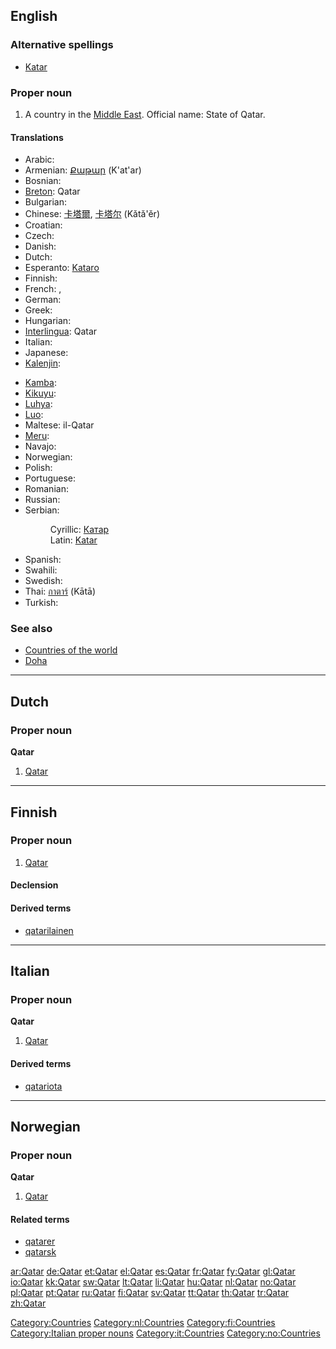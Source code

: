 ==English==
{{wikipedia}}

===Alternative spellings===
* [[Katar]]

===Proper noun===
{{en-proper noun}}

# A country in the [[Middle East]]. Official name: State of Qatar.

====Translations====
{{trans-top|a country in the Middle East}}
* Arabic: {{Arab|[[قطر]]}} {{IPAchar|(qáʈar)}}
* Armenian: [[Քաթար]] (K'at'ar)
* Bosnian: {{t-|bs|Katar|m}}
* [[Breton]]: Qatar
* Bulgarian: {{t+|bg|Катар|m|tr=Katar|sc=Cyrl}}
* Chinese: [[卡塔爾]], [[卡塔尔]] (Kǎtǎ'ěr)
* Croatian: {{t-|hr|Katar|m}}
* Czech: {{t-|cs|Katar|m}}
* Danish: {{t-|da|Qatar}}
* Dutch: {{t+|nl|Qatar}}
* Esperanto: [[Kataro]]
* Finnish: {{t+|fi|Qatar}}
* French: {{t+|fr|Qatar|m}}, {{t+|fr|Katar|m}}
* German: {{t+|de|Katar}}
* Greek: {{t+|el|Κατάρ|n|tr=Katár|sc=Grek}}
* Hungarian: {{t+|hu|Katar}}
* [[Interlingua]]: Qatar
* Italian: {{t-|it|Qatar|m}}
* Japanese: {{t-|ja|カタール|tr=Katāru|sc=Jpan}}
* [[Kalenjin]]: {{tø|kln|Katar}}
{{trans-mid}}
* [[Kamba]]: {{tø|kam|Katar}}
* [[Kikuyu]]: {{tø|ki|Katar}}
* [[Luhya]]: {{tø|luy|Katar}}
* [[Luo]]: {{tø|luo|Katar}}
* Maltese: il-Qatar
* [[Meru]]: {{tø|mer|Katar}}
* Navajo: {{tø|nv|K'atar}}
* Norwegian: {{t+|no|Qatar}}
* Polish: {{t+|pl|Katar}}
* Portuguese: {{t+|pt|Catar}}
* Romanian: {{t-|ro|Qatar|n}}
* Russian: {{t+|ru|Катар|m|tr=Kátar|sc=Cyrl}}
* Serbian:
*: Cyrillic: [[Катар#Serbian|Катар]] {{m}}
*: Latin: [[Katar#Serbian|Katar]] {{m}}
* Spanish: {{t+|es|Qatar|m}}
* Swahili: {{t+|sw|Katari|xs=Swahili}}
* Swedish: {{t+|sv|Qatar}}
* Thai: [[กาตาร์]] (Kātā)
* Turkish: {{t+|tr|Katar}}
{{trans-bottom}}

===See also===
* [[Appendix:Countries of the world|Countries of the world]]
* [[Doha]]

[[Category:Countries]]

----

==Dutch==

===Proper noun===
'''Qatar''' {{n}}

# [[#English|Qatar]]

[[Category:nl:Countries]]

----

==Finnish==
{{wikipedia|lang=fi}}

===Proper noun===
{{infl|fi|proper noun}}

# [[#English|Qatar]]

====Declension====
{{fi-decl-risti|Qatar|np=1}}

====Derived terms====
* [[qatarilainen]]

[[Category:fi:Countries]]

----

==Italian==
{{wikipedia|lang=it}}

===Proper noun===
'''Qatar''' {{f}}

# [[#English|Qatar]]

====Derived terms====
* [[qatariota]]

[[Category:Italian proper nouns]]
[[Category:it:Countries]]

----

==Norwegian==

===Proper noun===
'''Qatar'''

# [[#English|Qatar]]

====Related terms====
* [[qatarer]]
* [[qatarsk]]

[[Category:no:Countries]]

[[ar:Qatar]]
[[de:Qatar]]
[[et:Qatar]]
[[el:Qatar]]
[[es:Qatar]]
[[fr:Qatar]]
[[fy:Qatar]]
[[gl:Qatar]]
[[io:Qatar]]
[[kk:Qatar]]
[[sw:Qatar]]
[[lt:Qatar]]
[[li:Qatar]]
[[hu:Qatar]]
[[nl:Qatar]]
[[no:Qatar]]
[[pl:Qatar]]
[[pt:Qatar]]
[[ru:Qatar]]
[[fi:Qatar]]
[[sv:Qatar]]
[[tt:Qatar]]
[[th:Qatar]]
[[tr:Qatar]]
[[zh:Qatar]]